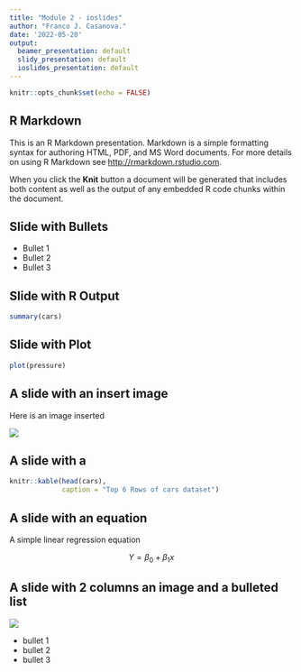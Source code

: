 ---
title: "Module 2 - ioslides"
author: "Franco J. Casanova."
date: '2022-05-20'
output:
  beamer_presentation: default
  slidy_presentation: default
  ioslides_presentation: default
---

```{r setup, include=FALSE}
knitr::opts_chunk$set(echo = FALSE)
```

## R Markdown

This is an R Markdown presentation. Markdown is a simple formatting syntax for authoring HTML, PDF, and MS Word documents. For more details on using R Markdown see <http://rmarkdown.rstudio.com>.

When you click the **Knit** button a document will be generated that includes both content as well as the output of any embedded R code chunks within the document.

## Slide with Bullets

- Bullet 1
- Bullet 2
- Bullet 3

## Slide with R Output

```{r cars, echo = TRUE}
summary(cars)
```

## Slide with Plot

```{r pressure}
plot(pressure)
```


## A slide with an insert image

Here is an image inserted

![](sunstar.png)


## A slide with a 

```{r}
knitr::kable(head(cars),
             caption = "Top 6 Rows of cars dataset")

```

## A slide with an equation

A simple linear regression equation

$$ Y = \beta_0 + \beta_1x $$

## A slide with 2 columns an image and a bulleted list { .columns-2}

![](sunstar.png)

- bullet 1
- bullet 2
- bullet 3
